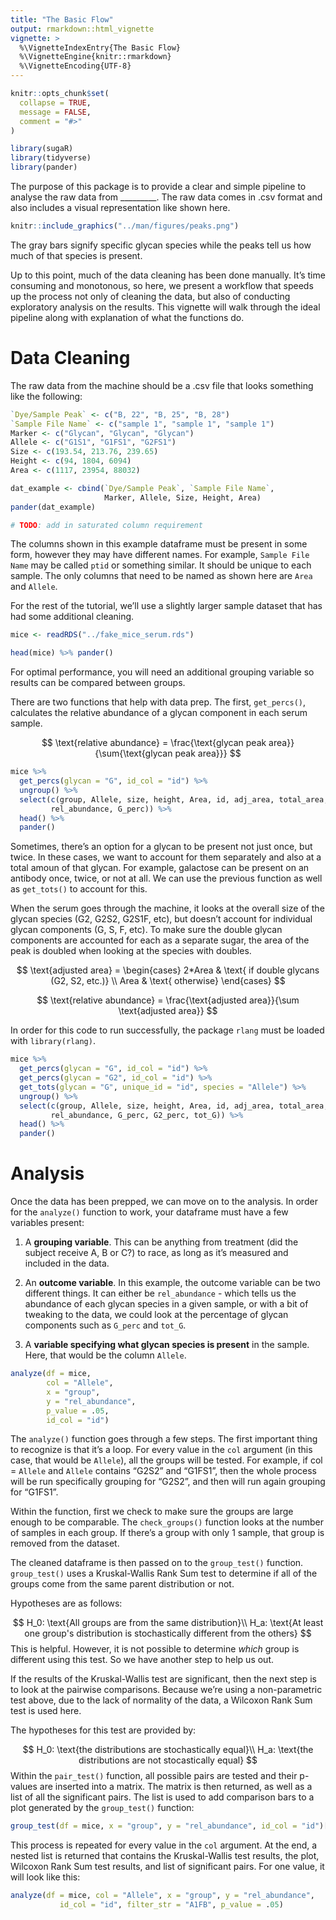 ```yaml
---
title: "The Basic Flow"
output: rmarkdown::html_vignette
vignette: >
  %\VignetteIndexEntry{The Basic Flow}
  %\VignetteEngine{knitr::rmarkdown}
  %\VignetteEncoding{UTF-8}
---
```


```r
knitr::opts_chunk$set(
  collapse = TRUE,
  message = FALSE,
  comment = "#>"
)
```

```r
library(sugaR)
library(tidyverse)
library(pander)
```

The purpose of this package is to provide a clear and simple pipeline to analyse the raw data from _________. The raw data comes in .csv format and also includes a visual representation like shown here.

```r
knitr::include_graphics("../man/figures/peaks.png")
```

The gray bars signify specific glycan species while the peaks tell us how much of that species is present. 

Up to this point, much of the data cleaning has been done manually. It's time consuming and monotonous, so here, we present a workflow that speeds up the process not only of cleaning the data, but also of conducting exploratory analysis on the results. This vignette will walk through the ideal pipeline along with explanation of what the functions do.

# Data Cleaning

The raw data from the machine should be a .csv file that looks something like the following:

```r
`Dye/Sample Peak` <- c("B, 22", "B, 25", "B, 28")
`Sample File Name` <- c("sample 1", "sample 1", "sample 1")
Marker <- c("Glycan", "Glycan", "Glycan")
Allele <- c("G1S1", "G1FS1", "G2FS1")
Size <- c(193.54, 213.76, 239.65)
Height <- c(94, 1804, 6094)
Area <- c(1117, 23954, 88032)

dat_example <- cbind(`Dye/Sample Peak`, `Sample File Name`, 
                     Marker, Allele, Size, Height, Area)
pander(dat_example)

# TODO: add in saturated column requirement
```

The columns shown in this example dataframe must be present in some form, however they may have different names. For example, `Sample File Name` may be called `ptid` or something similar. It should be unique to each sample. The only columns that need to be named as shown here are `Area` and `Allele`. 

For the rest of the tutorial, we'll use a slightly larger sample dataset that has had some additional cleaning. 

```r
mice <- readRDS("../fake_mice_serum.rds")

head(mice) %>% pander()
```

For optimal performance, you will need an additional grouping variable so results can be compared between groups. 

There are two functions that help with data prep. The first, `get_percs()`, calculates the relative abundance of a glycan component in each serum sample.

$$
\text{relative abundance} = \frac{\text{glycan peak area}}{\sum{\text{glycan peak area}}}
$$

```r
mice %>% 
  get_percs(glycan = "G", id_col = "id") %>% 
  ungroup() %>%
  select(c(group, Allele, size, height, Area, id, adj_area, total_area, adj_tot_area,
         rel_abundance, G_perc)) %>%
  head() %>% 
  pander()
```

Sometimes, there's an option for a glycan to be present not just once, but twice. In these cases, we want to account for them separately and also at a total amoun of that glycan. For example, galactose can be present on an antibody once, twice, or not at all. We can use the previous function as well as `get_tots()` to account for this.

When the serum goes through the machine, it looks at the overall size of the glycan species (G2, G2S2, G2S1F, etc), but doesn't account for individual glycan components (G, S, F, etc). To make sure the double glycan components are accounted for each as a separate sugar, the area of the peak is doubled when looking at the species with doubles. 

$$
\text{adjusted area} = \begin{cases}
2*Area & \text{ if double glycans (G2, S2, etc.)} \\
Area & \text{ otherwise}
\end{cases}
$$

$$
\text{relative abundance} = \frac{\text{adjusted area}}{\sum \text{adjusted area}}
$$

In order for this code to run successfully, the package `rlang` must be loaded with `library(rlang)`. 

```r
mice %>% 
  get_percs(glycan = "G", id_col = "id") %>% 
  get_percs(glycan = "G2", id_col = "id") %>%
  get_tots(glycan = "G", unique_id = "id", species = "Allele") %>%
  ungroup() %>%
  select(c(group, Allele, size, height, Area, id, adj_area, total_area, adj_tot_area,
         rel_abundance, G_perc, G2_perc, tot_G)) %>%
  head() %>% 
  pander()
```

# Analysis

Once the data has been prepped, we can move on to the analysis. In order for the `analyze()` function to work, your dataframe must have a few variables present: 

1. A **grouping variable**. This can be anything from treatment (did the subject receive A, B or C?) to race, as long as it's measured and included in the data.

2. An **outcome variable**. In this example, the outcome variable can be two different things. It can either be `rel_abundance` - which tells us the abundance of each glycan species in a given sample, or with a bit of tweaking to the data, we could look at the percentage of glycan components such as `G_perc` and `tot_G`. 

3. A **variable specifying what glycan species is present** in the sample. Here, that would be the column `Allele`. 

```r
analyze(df = mice, 
        col = "Allele", 
        x = "group", 
        y = "rel_abundance", 
        p_value = .05, 
        id_col = "id")
```

The `analyze()` function goes through a few steps. The first important thing to recognize is that it's a loop. For every value in the `col` argument (in this case, that would be `Allele`), all the groups will be tested. For example, if col = `Allele` and `Allele` contains "G2S2" and "G1FS1", then the whole process will be run specifically grouping for "G2S2", and then will run again grouping for "G1FS1". 

Within the function, first we check to make sure the groups are large enough to be comparable. The `check_groups()` function looks at the number of samples in each group. If there's a group with only 1 sample, that group is removed from the dataset. 

The cleaned dataframe is then passed on to the `group_test()` function. `group_test()` uses a Kruskal-Wallis Rank Sum test to determine if all of the groups come from the same parent distribution or not.

Hypotheses are as follows:

$$
H_0: \text{All groups are from the same distribution}\\
H_a: \text{At least one group's distribution is stochastically different from the others} 
$$
This is helpful. However, it is not possible to determine *which* group is different using this test. So we have another step to help us out. 

If the results of the Kruskal-Wallis test are significant, then the next step is to look at the pairwise comparisons. Because we're using a non-parametric test above, due to the lack of normality of the data, a Wilcoxon Rank Sum test is used here. 

The hypotheses for this test are provided by:

$$
H_0: \text{the distributions are stochastically equal}\\
H_a: \text{the distributions are not stocastically equal}
$$
Within the `pair_test()` function, all possible pairs are tested and their p-values are inserted into a matrix. The matrix is then returned, as well as a list of all the significant pairs. The list is used to add comparison bars to a plot generated by the `group_test()` function:

```r
group_test(df = mice, x = "group", y = "rel_abundance", id_col = "id")[2]
```

This process is repeated for every value in the `col` argument. At the end, a nested list is returned that contains the Kruskal-Wallis test results, the plot, Wilcoxon Rank Sum test results, and list of significant pairs. For one value, it will look like this:

```r
analyze(df = mice, col = "Allele", x = "group", y = "rel_abundance", 
           id_col = "id", filter_str = "A1FB", p_value = .05)
```


